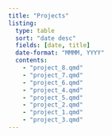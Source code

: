 ```yaml
---
title: "Projects"
listing:
  type: table
  sort: "date desc"
  fields: [date, title]
  date-format: "MMMM, YYYY"
  contents:
    - "project_8.qmd"
    - "project_7.qmd"
    - "project_6.qmd"
    - "project_4.qmd"
    - "project_5.qmd"
    - "project_2.qmd"
    - "project_1.qmd"
    - "project_3.qmd"
---
```

